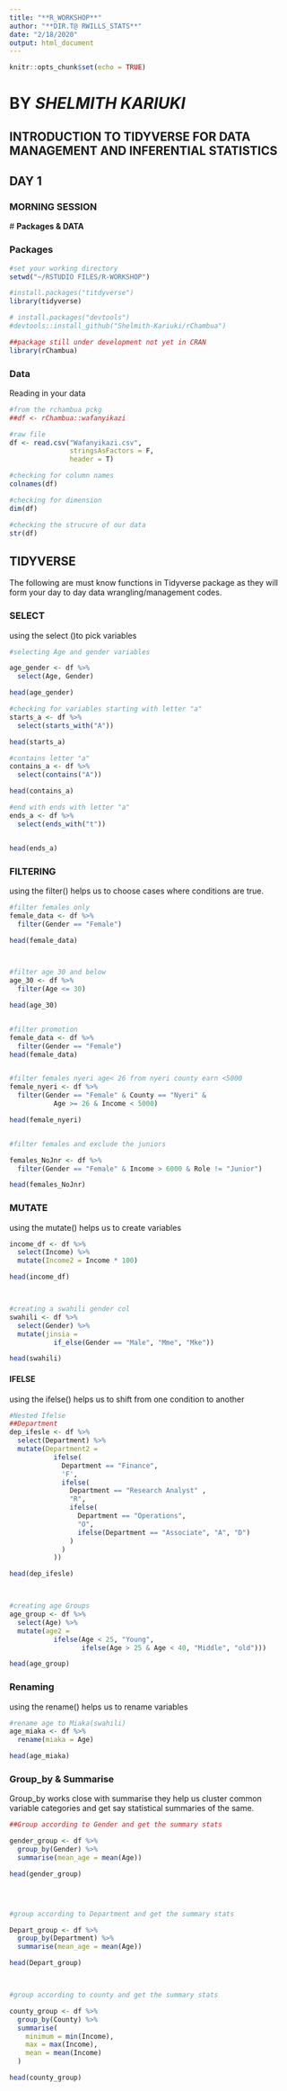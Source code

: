 ```yaml
---
title: "**R_WORKSHOP**"
author: "**DIR.T@ RWILLS_STATS**"
date: "2/18/2020"
output: html_document
---
```


```r
knitr::opts_chunk$set(echo = TRUE)
```


# BY  *SHELMITH KARIUKI*

## INTRODUCTION TO TIDYVERSE FOR DATA MANAGEMENT AND INFERENTIAL STATISTICS


##             DAY 1
###         MORNING SESSION



 #             **Packages & DATA**
 
### Packages
```r
#set your working directory
setwd("~/RSTUDIO FILES/R-WORKSHOP")

#install.packages("titdyverse")
library(tidyverse)

# install.packages("devtools")
#devtools::install_github("Shelmith-Kariuki/rChambua")

##package still under development not yet in CRAN
library(rChambua)
```

### Data

Reading in your data
```r


#from the rchambua pckg
##df <- rChambua::wafanyikazi

#raw file
df <- read.csv("Wafanyikazi.csv",
               stringsAsFactors = F,
               header = T)

#checking for column names
colnames(df)

#checking for dimension
dim(df)

#checking the strucure of our data
str(df)
```




##            **TIDYVERSE** 
The following are must know functions in Tidyverse package as they will form your day to day data wrangling/management codes.


### SELECT 

using the select ()to pick variables


```r
#selecting Age and gender variables

age_gender <- df %>%
  select(Age, Gender)

head(age_gender)

#checking for variables starting with letter "a"
starts_a <- df %>%
  select(starts_with("A"))

head(starts_a)

#contains letter "a"
contains_a <- df %>%
  select(contains("A"))

head(contains_a)

#end with ends with letter "a"
ends_a <- df %>%
  select(ends_with("t"))


head(ends_a)
```


### FILTERING

using the filter() helps us to choose cases where conditions are true.

```r

#filter females only
female_data <- df %>%
  filter(Gender == "Female")

head(female_data)



#filter age 30 and below
age_30 <- df %>%
  filter(Age <= 30)

head(age_30)


#filter promotion
female_data <- df %>%
  filter(Gender == "Female")
head(female_data)


#filter females nyeri age< 26 from nyeri county earn <5000
female_nyeri <- df %>%
  filter(Gender == "Female" & County == "Nyeri" &
           Age >= 26 & Income < 5000)

head(female_nyeri)


#filter females and exclude the juniors

females_NoJnr <- df %>%
  filter(Gender == "Female" & Income > 6000 & Role != "Junior")

head(females_NoJnr)
```
### MUTATE 

using the mutate() helps us to create variables


```r


income_df <- df %>%
  select(Income) %>%
  mutate(Income2 = Income * 100)

head(income_df)



#creating a swahili gender col
swahili <- df %>%
  select(Gender) %>%
  mutate(jinsia =
           if_else(Gender == "Male", "Mme", "Mke"))

head(swahili)
```



#### IFELSE 

using the ifelse() helps us to shift from one condition to another

```r


#Nested Ifelse
##Department
dep_ifesle <- df %>%
  select(Department) %>%
  mutate(Department2 =
           ifelse(
             Department == "Finance",
             'F',
             ifelse(
               Department == "Research Analyst" ,
               "R",
               ifelse(
                 Department == "Operations",
                 "O",
                 ifelse(Department == "Associate", "A", "D")
               )
             )
           ))

head(dep_ifesle)



#creating age Groups
age_group <- df %>%
  select(Age) %>%
  mutate(age2 =
           ifelse(Age < 25, "Young",
                  ifelse(Age > 25 & Age < 40, "Middle", "old")))

head(age_group)
```




### Renaming 
using the rename() helps us to rename variables


```r

#rename age to Miaka(swahili)
age_miaka <- df %>%
  rename(miaka = Age)

head(age_miaka)
```


### Group_by & Summarise

Group_by works close with summarise they help us cluster common variable categories and get say statistical summaries of the same.

```r

##Group according to Gender and get the summary stats

gender_group <- df %>%
  group_by(Gender) %>%
  summarise(mean_age = mean(Age)) 

head(gender_group)




#group according to Department and get the summary stats

Depart_group <- df %>%
  group_by(Department) %>%
  summarise(mean_age = mean(Age))

head(Depart_group)



#group according to county and get the summary stats

county_group <- df %>%
  group_by(County) %>%
  summarise(
    minimum = min(Income),
    max = max(Income),
    mean = mean(Income)
  )

head(county_group)
```




